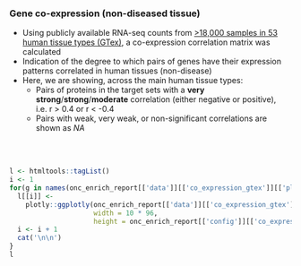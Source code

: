 ### Gene co-expression (non-diseased tissue)

* Using publicly available RNA-seq counts from [>18,000 samples in 53 human tissue types (GTex)](https://www.ebi.ac.uk/gxa/experiments/E-MTAB-5214/Results), a co-expression correlation matrix was calculated
* Indication of the degree to which pairs of genes have their expression patterns correlated in human tissues (non-disease)
* Here, we are showing, across the main human tissue types:
   * Pairs of proteins in the target sets with a **very strong**/**strong**/**moderate** correlation (either negative or positive), i.e. r > 0.4 or r < -0.4
   * Pairs with weak, very weak, or non-significant correlations are shown as *NA*
  
<br><br>
```r
l <- htmltools::tagList()
i <- 1
for(g in names(onc_enrich_report[['data']][['co_expression_gtex']][['plots']])){
  l[[i]] <- 
    plotly::ggplotly(onc_enrich_report[['data']][['co_expression_gtex']][['plots']][[g]], 
                     width = 10 * 96, 
                     height = onc_enrich_report[['config']][['co_expression_gtex']][['plot_height']] * 96)
  i <- i + 1
  cat('\n\n')
}
l

```

